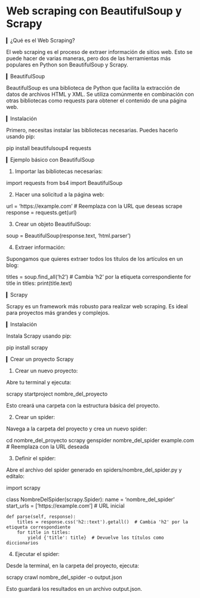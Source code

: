 # Web scraping con BeautifulSoup y Scrapy

▎¿Qué es el Web Scraping?

El web scraping es el proceso de extraer información de sitios web. Esto se puede hacer de varias maneras, pero dos de las herramientas más populares en Python son BeautifulSoup y Scrapy.

▎BeautifulSoup

BeautifulSoup es una biblioteca de Python que facilita la extracción de datos de archivos HTML y XML. Se utiliza comúnmente en combinación con otras bibliotecas como requests para obtener el contenido de una página web.

▎Instalación

Primero, necesitas instalar las bibliotecas necesarias. Puedes hacerlo usando pip:

pip install beautifulsoup4 requests


▎Ejemplo básico con BeautifulSoup

1. Importar las bibliotecas necesarias:

import requests
from bs4 import BeautifulSoup


2. Hacer una solicitud a la página web:

url = 'https://example.com'  # Reemplaza con la URL que deseas scrape
response = requests.get(url)


3. Crear un objeto BeautifulSoup:

soup = BeautifulSoup(response.text, 'html.parser')


4. Extraer información:

Supongamos que quieres extraer todos los títulos de los artículos en un blog:

titles = soup.find_all('h2')  # Cambia 'h2' por la etiqueta correspondiente
for title in titles:
    print(title.text)


▎Scrapy

Scrapy es un framework más robusto para realizar web scraping. Es ideal para proyectos más grandes y complejos.

▎Instalación

Instala Scrapy usando pip:

pip install scrapy


▎Crear un proyecto Scrapy

1. Crear un nuevo proyecto:

Abre tu terminal y ejecuta:

scrapy startproject nombre_del_proyecto


Esto creará una carpeta con la estructura básica del proyecto.

2. Crear un spider:

Navega a la carpeta del proyecto y crea un nuevo spider:

cd nombre_del_proyecto
scrapy genspider nombre_del_spider example.com  # Reemplaza con la URL deseada


3. Definir el spider:

Abre el archivo del spider generado en spiders/nombre_del_spider.py y edítalo:

import scrapy

class NombreDelSpider(scrapy.Spider):
    name = 'nombre_del_spider'
    start_urls = ['https://example.com']  # URL inicial

    def parse(self, response):
        titles = response.css('h2::text').getall()  # Cambia 'h2' por la etiqueta correspondiente
        for title in titles:
            yield {'title': title}  # Devuelve los títulos como diccionarios


4. Ejecutar el spider:

Desde la terminal, en la carpeta del proyecto, ejecuta:

scrapy crawl nombre_del_spider -o output.json


Esto guardará los resultados en un archivo output.json.
